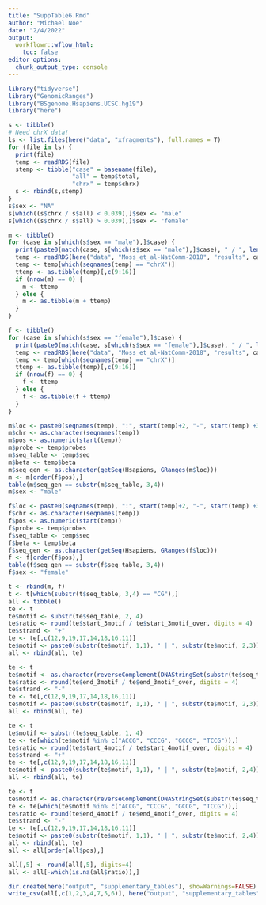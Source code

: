 ```yaml
---
title: "SuppTable6.Rmd"
author: "Michael Noe"
date: "2/4/2022"
output:
  workflowr::wflow_html:
    toc: false
editor_options:
  chunk_output_type: console
---
```


```r
library("tidyverse")
library("GenomicRanges")
library("BSgenome.Hsapiens.UCSC.hg19")
library("here")
```

```r
s <- tibble()
# Need chrX data!
ls <- list.files(here("data", "xfragments"), full.names = T)
for (file in ls) {
  print(file)
  temp <- readRDS(file)
  stemp <- tibble("case" = basename(file),
                  "all" = temp$total,
                  "chrx" = temp$chrx)
  s <- rbind(s,stemp)
}
s$sex <- "NA"
s[which((s$chrx / s$all) < 0.039),]$sex <- "male"
s[which((s$chrx / s$all) > 0.039),]$sex <- "female"

m <- tibble()
for (case in s[which(s$sex == "male"),]$case) {
  print(paste0(match(case, s[which(s$sex == "male"),]$case), " / ", length(s[which(s$sex == "male"),]$case)))
  temp <- readRDS(here("data", "Moss_et_al-NatComm-2018", "results", case))
  temp <- temp[which(seqnames(temp) == "chrX")]
  ttemp <- as.tibble(temp)[,c(9:16)]
  if (nrow(m) == 0) {
    m <- ttemp
  } else {
    m <- as.tibble(m + ttemp)
  }
}

f <- tibble()
for (case in s[which(s$sex == "female"),]$case) {
  print(paste0(match(case, s[which(s$sex == "female"),]$case), " / ", length(s[which(s$sex == "female"),]$case)))
  temp <- readRDS(here("data", "Moss_et_al-NatComm-2018", "results", case))
  temp <- temp[which(seqnames(temp) == "chrX")]
  ttemp <- as.tibble(temp)[,c(9:16)]
  if (nrow(f) == 0) {
    f <- ttemp
  } else {
    f <- as.tibble(f + ttemp)
  }
}

m$loc <- paste0(seqnames(temp), ":", start(temp)+2, "-", start(temp) +3)
m$chr <- as.character(seqnames(temp))
m$pos <- as.numeric(start(temp))
m$probe <- temp$probes
m$seq_table <- temp$seq
m$beta <- temp$beta
m$seq_gen <- as.character(getSeq(Hsapiens, GRanges(m$loc)))
m <- m[order(f$pos),]
table(m$seq_gen == substr(m$seq_table, 3,4))
m$sex <- "male"

f$loc <- paste0(seqnames(temp), ":", start(temp)+2, "-", start(temp) +3)
f$chr <- as.character(seqnames(temp))
f$pos <- as.numeric(start(temp))
f$probe <- temp$probes
f$seq_table <- temp$seq
f$beta <- temp$beta
f$seq_gen <- as.character(getSeq(Hsapiens, GRanges(f$loc)))
f <- f[order(f$pos),]
table(f$seq_gen == substr(f$seq_table, 3,4))
f$sex <- "female"

t <- rbind(m, f)
t <- t[which(substr(t$seq_table, 3,4) == "CG"),]
all <- tibble()
te <- t
te$motif <- substr(te$seq_table, 2, 4)
te$ratio <- round(te$start_3motif / te$start_3motif_over, digits = 4)
te$strand <- "+"
te <- te[,c(12,9,19,17,14,18,16,11)]
te$motif <- paste0(substr(te$motif, 1,1), " | ", substr(te$motif, 2,3))
all <- rbind(all, te)

te <- t
te$motif <- as.character(reverseComplement(DNAStringSet(substr(te$seq_table, 3, 5))))
te$ratio <- round(te$end_3motif / te$end_3motif_over, digits = 4)
te$strand <- "-"
te <- te[,c(12,9,19,17,14,18,16,11)]
te$motif <- paste0(substr(te$motif, 1,1), " | ", substr(te$motif, 2,3))
all <- rbind(all, te)

te <- t
te$motif <- substr(te$seq_table, 1, 4)
te <- te[which(te$motif %in% c("ACCG", "CCCG", "GCCG", "TCCG")),]
te$ratio <- round(te$start_4motif / te$start_4motif_over, digits = 4)
te$strand <- "+"
te <- te[,c(12,9,19,17,14,18,16,11)]
te$motif <- paste0(substr(te$motif, 1,1), " | ", substr(te$motif, 2,4))
all <- rbind(all, te)

te <- t
te$motif <- as.character(reverseComplement(DNAStringSet(substr(te$seq_table, 3, 6))))
te <- te[which(te$motif %in% c("ACCG", "CCCG", "GCCG", "TCCG")),]
te$ratio <- round(te$end_4motif / te$end_4motif_over, digits = 4)
te$strand <- "-"
te <- te[,c(12,9,19,17,14,18,16,11)]
te$motif <- paste0(substr(te$motif, 1,1), " | ", substr(te$motif, 2,4))
all <- rbind(all, te)
all <- all[order(all$pos),]

all[,5] <- round(all[,5], digits=4)
all <- all[-which(is.na(all$ratio)),]

dir.create(here("output", "supplementary_tables"), showWarnings=FALSE)
write_csv(all[,c(1,2,3,4,7,5,6)], here("output", "supplementary_tables", "tab6.csv"))
```


